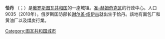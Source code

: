 {{Unreferenced|time=2022-01-23T03:19:27+00:00}}
'''恰丹''' （{{lang-ru|Чадан}}；{{lang-tyv|Чадаана}}）是[[俄罗斯|俄罗斯]][[图瓦共和国|图瓦共和国]]的一座城镇。[[准-赫姆奇克区|准-赫姆奇克区]]的行政中心。人口9035（2010年）。俄罗斯国防部长[[谢尔盖·绍伊古|谢尔盖·绍伊古]]就出生于恰丹。該地有面包厂和黄油厂以及煤炭行業。

{{coord|display=title}}
{{圖瓦共和國行政區劃}}
{{russia-geo-stub}}
[[Category:图瓦共和国城市|Category:图瓦共和国城市]]